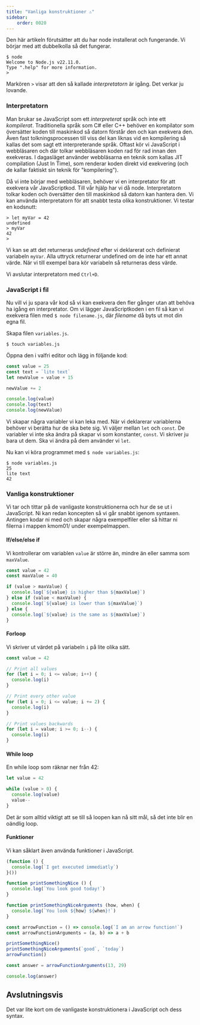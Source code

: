 ```yaml
---
title: "Vanliga konstruktioner ⚠️" 
sidebar:
    order: 0020
---
```




Den här artikeln förutsätter att du har node installerat och fungerande. Vi börjar med att dubbelkolla så det fungerar.

```console title="Starta node"
$ node
Welcome to Node.js v22.11.0.
Type ".help" for more information.
>

```

Markören `>` visar att den så kallade *interpretatorn* är igång. Det verkar ju lovande.



### Interpretatorn

Man brukar se JavaScript som ett *interpreterat* språk och inte ett *kompilerat*. Traditionella språk som C# eller C++ behöver en kompilator som översätter koden till maskinkod så datorn förstår den och kan exekvera den. Även fast tolkningsprocessen till viss del kan liknas vid en kompilering så kallas det som sagt ett interpreterande språk. Oftast kör vi JavaScript i webbläsaren och där tolkar webbläsaren koden rad för rad innan den exekveras. I dagasläget använder webbläsarna en teknik som kallas JIT compilation (Just In Time), som renderar koden direkt vid exekvering (och de kallar faktiskt sin teknik för "kompilering").

Då vi inte börjar med webbläsaren, behöver vi en interpretator för att exekvera vår JavaScriptkod. Till vår hjälp har vi då node. Interpretatorn tolkar koden och översätter den till maskinkod så datorn kan hantera den. Vi kan använda interpretatorn för att snabbt testa olika konstruktioner. Vi testar en kodsnutt:

```console title="Interpretatorn"
> let myVar = 42
undefined
> myVar
42
>
```

Vi kan se att det returneras *undefined* efter vi deklarerat och definierat variabeln `myVar`. Alla uttryck returnerar undefined om de inte har ett annat värde. När vi till exempel bara kör variabeln så returneras dess värde.

Vi avslutar interpretatorn med `Ctrl+D`.



### JavaScript i fil

Nu vill vi ju spara vår kod så vi kan exekvera den fler gånger utan att behöva ha igång en interpretator. Om vi lägger JavaScriptkoden i en fil så kan vi exekvera filen med `$ node filename.js`, där *filename* då byts ut mot din egna fil.

Skapa filen `variables.js`.

```console title="Skapa en fil"
$ touch variables.js
```

Öppna den i valfri editor och lägg in följande kod:

```js title="variables.js"
const value = 25
const text = `lite text`
let newValue = value + 15

newValue += 2

console.log(value)
console.log(text)
console.log(newValue)
```

Vi skapar några variabler vi kan leka med. När vi deklarerar variablerna behöver vi berätta hur de ska bete sig. Vi väljer mellan `let` och `const`. De variabler vi inte ska ändra på skapar vi som konstanter, `const`. Vi skriver ju bara ut dem. Ska vi ändra på dem använder vi `let`.

Nu kan vi köra programmet med `$ node variables.js`:

```console title="Exekvera filen"
$ node variables.js
25
lite text
42
```



### Vanliga konstruktioner

Vi tar och tittar på de vanligaste konstruktionerna och hur de se ut i JavaScript. Ni kan redan koncepten så vi går snabbt igenom syntaxen. Antingen kodar ni med och skapar några exempelfiler eller så hittar ni filerna i mappen kmom01/ under exempelmappen.



#### If/else/else if

Vi kontrollerar om variablen `value` är större än, mindre än eller samma som `maxValue`.

```js title="if statement"
const value = 42
const maxValue = 40

if (value > maxValue) {
  console.log(`${value} is higher than ${maxValue}`)
} else if (value < maxValue) {
  console.log(`${value} is lower than ${maxValue}`)
} else {
  console.log(`${value} is the same as ${maxValue}`)
}
```



#### Forloop

Vi skriver ut värdet på variabeln `i` på lite olika sätt.

```js title="Forloop"
const value = 42

// Print all values
for (let i = 0; i <= value; i++) {
  console.log(i)
}

// Print every other value
for (let i = 0; i <= value; i += 2) {
  console.log(i)
}

// Print values backwards
for (let i = value; i >= 0; i--) {
  console.log(i)
}
```



#### While loop

En while loop som räknar ner från 42:

```js title="While loop"
let value = 42

while (value > 0) {
  console.log(value)
  value--
}
```

Det är som alltid viktigt att se till så loopen kan nå sitt mål, så det inte blir en oändlig loop.



#### Funktioner

Vi kan såklart även använda funktioner i JavaScript.

```js title="Funktioner"
(function () {
  console.log(`I get executed immediatly`)
}())

function printSomethingNice () {
  console.log(`You look good today!`)
}

function printSomethingNiceArguments (how, when) {
  console.log(`You look ${how} ${when}!`)
}

const arrowFunction = () => console.log(`I am an arrow function!`)
const arrowFunctionArguments = (a, b) => a + b

printSomethingNice()
printSomethingNiceArguments(`good`, `today`)
arrowFunction()

const answer = arrowFunctionArguments(13, 29)

console.log(answer)

```



Avslutningsvis
------------------------------

Det var lite kort om de vanligaste konstruktionera i JavaScript och dess syntax.
